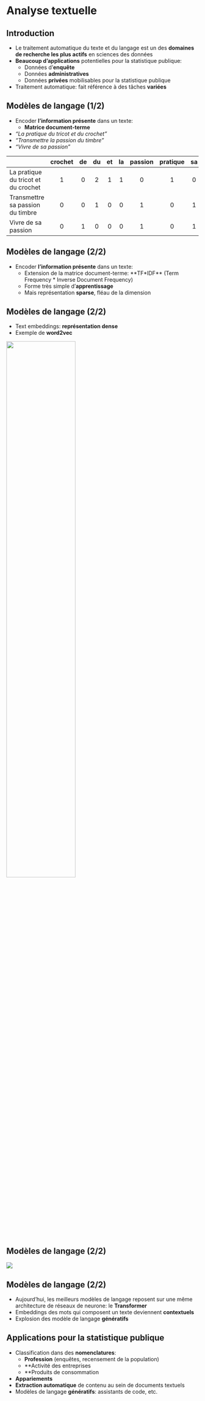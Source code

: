 # Analyse textuelle

## Introduction

- Le traitement automatique du texte et du langage est un des [**domaines de recherche les plus actifs**]{.orange} en sciences des données
- [**Beaucoup d'applications**]{.orange} potentielles pour la statistique publique:
    - Données d'[**enquête**]{.blue2}
    - Données [**administratives**]{.blue2}
    - Données [**privées**]{.blue2} mobilisables pour la statistique publique
- Traitement automatique: fait référence à des tâches [**variées**]{.orange}

## Modèles de langage (1/2) {.nostretch}

- Encoder [**l'information présente**]{.orange} dans un texte:
    - [**Matrice document-terme**]{.blue2}
    
*   _"La pratique du tricot et du crochet"_
*   _"Transmettre la passion du timbre"_
*   _"Vivre de sa passion"_

|                                     | crochet | de | du | et | la | passion | pratique | sa | timbre | transmettre | tricot | vivre |
| ----------------------------------- | :-------: | :--: | :--: | :--: | :--: | :-------: | :--------: | :--: | :------: | :-----------: | :------: | :-----: |
| La pratique du tricot et du crochet | 1       | 0  | 2  | 1  | 1  | 0       | 1        | 0  | 0      | 0           | 1      | 0     |
| Transmettre sa passion du timbre    | 0       | 0  | 1  | 0  | 0  | 1       | 0        | 1  | 1      | 1           | 0      | 0     |
| Vivre de sa passion                 | 0       | 1  | 0  | 0  | 0  | 1       | 0        | 1  | 0      | 0           | 0      | 1     |

## Modèles de langage (2/2) {.nostretch}

- Encoder [**l'information présente**]{.orange} dans un texte:
    - Extension de la matrice document-terme: [**TF*IDF**]{.blue2} (Term Frequency * Inverse Document Frequency)
    - Forme très simple d'[**apprentissage**]{.blue2}
    - Mais représentation [**sparse**]{.blue2}, fléau de la dimension

## Modèles de langage (2/2) {.nostretch}

- Text embeddings: [**représentation dense**]{.orange}
- Exemple de [**word2vec**]{.orange}

![](https://minio.lab.sspcloud.fr/lgaliana/generative-art/pythonds/w2v_vecto.png){width="60%" fig-align="center"}

## Modèles de langage (2/2) {.nostretch}

![](img/word_embedding.png)


## Modèles de langage (2/2) {.nostretch}

- Aujourd'hui, les meilleurs modèles de langage reposent sur une même architecture de réseaux de neurone: le [**Transformer**]{.orange}
- Embeddings des mots qui composent un texte deviennent [**contextuels**]{.orange}
- Explosion des modèle de langage [**génératifs**]{.orange}

## Applications pour la statistique publique

- Classification dans des [**nomenclatures**]{.orange}:
    - [**Profession**]{.blue2} (enquêtes, recensement de la population)
    - [**Activité]{.blue2} des entreprises
    - [**Produits]{.blue2} de consommation
- [**Appariements**]{.orange}
- [**Extraction automatique**]{.orange} de contenu au sein de documents textuels
- Modèles de langage [**génératifs**]{.orange}: assistants de code, etc.
